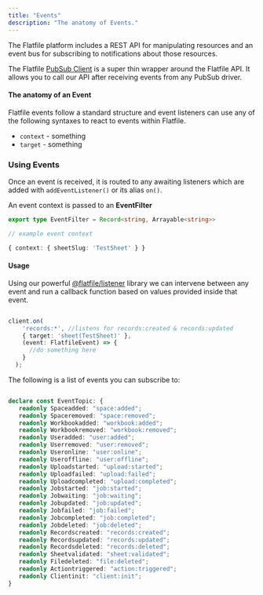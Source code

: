 ```yaml
---
title: "Events"
description: "The anatomy of Events."
---
```


The Flatfile platform includes a REST API for manipulating resources 
and an event bus for subscribing to notifications about those resources. 

The Flatfile [PubSub Client](../developer-tools/core-libraries/listener) is a super thin wrapper around the Flatfile API. 
It allows you to call our API after receiving events from any PubSub driver. 

#### The anatomy of an Event

Flatfile events follow a standard structure and event listeners can use any of the following syntaxes to react to events within Flatfile.

- `context` - something
- `target` - something


### Using Events

Once an event is received, it is routed to any awaiting listeners which are added with `addEventListener()` or its alias `on()`.

An event context is passed to an **EventFilter**

```typescript
export type EventFilter = Record<string, Arrayable<string>>

// example event context

{ context: { sheetSlug: 'TestSheet' } }

```

#### Usage

Using our powerful [@flatfile/listener](https://www.npmjs.com/package/@flatfile/listener) library we can intervene between any event and run a callback function based on values provided inside that event.



```typescript

client.on(
    'records:*', //listens for records:created & records:updated
    { target: 'sheet(TestSheet)' },
    (event: FlatfileEvent) => {
      //do something here
    }
  );

```

The following is a list of events you can subscribe to:

```typescript

declare const EventTopic: {
   readonly Spaceadded: "space:added";
   readonly Spaceremoved: "space:removed";
   readonly Workbookadded: "workbook:added";
   readonly Workbookremoved: "workbook:removed";
   readonly Useradded: "user:added";
   readonly Userremoved: "user:removed";
   readonly Useronline: "user:online";
   readonly Useroffline: "user:offline";
   readonly Uploadstarted: "upload:started";
   readonly Uploadfailed: "upload:failed";
   readonly Uploadcompleted: "upload:completed";
   readonly Jobstarted: "job:started";
   readonly Jobwaiting: "job:waiting";
   readonly Jobupdated: "job:updated";
   readonly Jobfailed: "job:failed";
   readonly Jobcompleted: "job:completed";
   readonly Jobdeleted: "job:deleted";
   readonly Recordscreated: "records:created";
   readonly Recordsupdated: "records:updated";
   readonly Recordsdeleted: "records:deleted";
   readonly Sheetvalidated: "sheet:validated";
   readonly Filedeleted: "file:deleted";
   readonly Actiontriggered: "action:triggered";
   readonly Clientinit: "client:init";
}

```